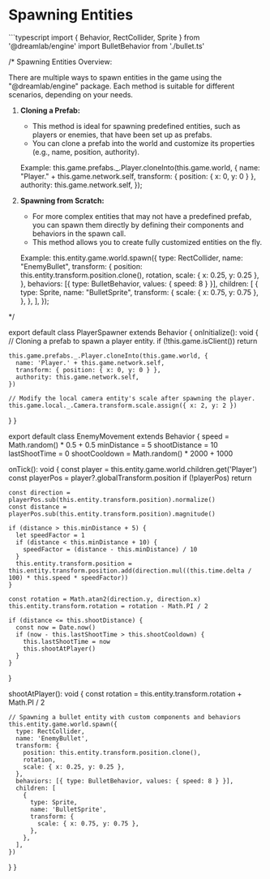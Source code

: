 
# Spawning Entities

<AIDocs/>
```typescript
import { Behavior, RectCollider, Sprite } from '@dreamlab/engine'
import BulletBehavior from './bullet.ts'

/*
  Spawning Entities Overview:

  There are multiple ways to spawn entities in the game using the "@dreamlab/engine" package.
  Each method is suitable for different scenarios, depending on your needs.

  1. **Cloning a Prefab:**
     - This method is ideal for spawning predefined entities, such as players or enemies, that have been set up as prefabs.
     - You can clone a prefab into the world and customize its properties (e.g., name, position, authority).

     Example:
     this.game.prefabs._.Player.cloneInto(this.game.world, {
       name: "Player." + this.game.network.self,
       transform: { position: { x: 0, y: 0 } },
       authority: this.game.network.self,
     });


  2. **Spawning from Scratch:**
     - For more complex entities that may not have a predefined prefab, you can spawn them directly by defining their components and behaviors in the spawn call.
     - This method allows you to create fully customized entities on the fly.

     Example:
     this.entity.game.world.spawn({
       type: RectCollider,
       name: "EnemyBullet",
       transform: {
         position: this.entity.transform.position.clone(),
         rotation,
         scale: { x: 0.25, y: 0.25 },
       },
       behaviors: [{ type: BulletBehavior, values: { speed: 8 } }],
       children: [
         {
           type: Sprite,
           name: "BulletSprite",
           transform: {
             scale: { x: 0.75, y: 0.75 },
           },
         },
       ],
     });

*/

export default class PlayerSpawner extends Behavior {
  onInitialize(): void {
    // Cloning a prefab to spawn a player entity.
    if (!this.game.isClient()) return

    this.game.prefabs._.Player.cloneInto(this.game.world, {
      name: 'Player.' + this.game.network.self,
      transform: { position: { x: 0, y: 0 } },
      authority: this.game.network.self,
    })

    // Modify the local camera entity's scale after spawning the player.
    this.game.local._.Camera.transform.scale.assign({ x: 2, y: 2 })
  }
}

export default class EnemyMovement extends Behavior {
  speed = Math.random() * 0.5 + 0.5
  minDistance = 5
  shootDistance = 10
  lastShootTime = 0
  shootCooldown = Math.random() * 2000 + 1000

  onTick(): void {
    const player = this.entity.game.world.children.get('Player')
    const playerPos = player?.globalTransform.position
    if (!playerPos) return

    const direction = playerPos.sub(this.entity.transform.position).normalize()
    const distance = playerPos.sub(this.entity.transform.position).magnitude()

    if (distance > this.minDistance + 5) {
      let speedFactor = 1
      if (distance < this.minDistance + 10) {
        speedFactor = (distance - this.minDistance) / 10
      }
      this.entity.transform.position = this.entity.transform.position.add(direction.mul((this.time.delta / 100) * this.speed * speedFactor))
    }

    const rotation = Math.atan2(direction.y, direction.x)
    this.entity.transform.rotation = rotation - Math.PI / 2

    if (distance <= this.shootDistance) {
      const now = Date.now()
      if (now - this.lastShootTime > this.shootCooldown) {
        this.lastShootTime = now
        this.shootAtPlayer()
      }
    }
  }

  shootAtPlayer(): void {
    const rotation = this.entity.transform.rotation + Math.PI / 2

    // Spawning a bullet entity with custom components and behaviors
    this.entity.game.world.spawn({
      type: RectCollider,
      name: 'EnemyBullet',
      transform: {
        position: this.entity.transform.position.clone(),
        rotation,
        scale: { x: 0.25, y: 0.25 },
      },
      behaviors: [{ type: BulletBehavior, values: { speed: 8 } }],
      children: [
        {
          type: Sprite,
          name: 'BulletSprite',
          transform: {
            scale: { x: 0.75, y: 0.75 },
          },
        },
      ],
    })
  }
}

```
